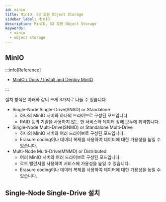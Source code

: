 ```yaml
---
id: minio
title: MinIO, S3 호환 Object Storage
sidebar_label: MinIO
description: MinIO, S3 호환 Object Storage
keywords:
  - minio
  - object storage
---
```


## MinIO

:::info[Reference]

- [MinIO / Docs / Install and Deploy MinIO ](https://min.io/docs/minio/linux/operations/installation.html)

:::

설치 방식은 아래와 같이 크게 3가지로 나눌 수 있습니다.

- Single-Node Single-Drive\(SNSD\) or Standalone
  - 하나의 MinIO 서버와 하나의 드라이브로 구성된 모드입니다.
  - RAID 등의 기술을 사용하지 않는 한 서비스와 데이터 장애 모두에 취약합니다.
- Single-Node Multi-Drive\(SNMD\) or Standalone Multi-Drive
  - 하나의 MinIO 서버와 여러 드라이브로 구성된 모드입니다.
  - Erasure coding이나 데이터 복제를 사용하여 데이터에 대한 가용성을 높일 수 있습니다.
- Multi-Node Multi-Drive\(MNMD\) or Distributed
  - 여러 MinIO 서버와 여러 드라이브로 구성된 모드입니다.
  - 로드 밸런서를 사용하여 서비스에 가용성을 높일 수 있습니다.
  - Erasure coding이나 데이터 복제를 사용하여 데이터에 대한 가용성을 높일 수 있습니다.

## Single-Node Single-Drive 설치
